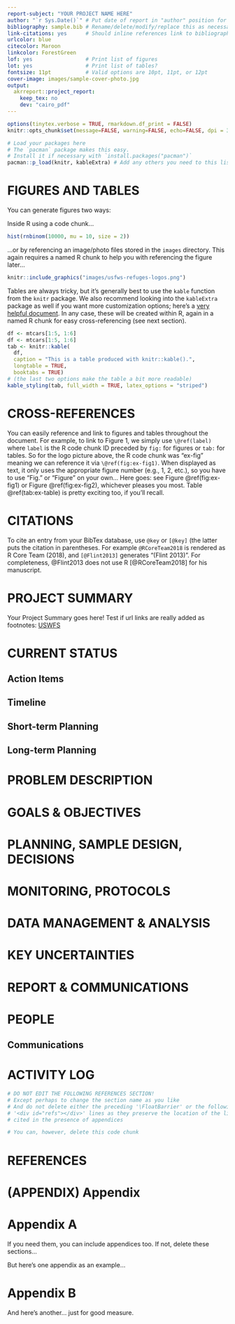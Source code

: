 ```yaml
--- 
report-subject: "YOUR PROJECT NAME HERE"
author: "`r Sys.Date()`" # Put date of report in "author" position for better spacing
bibliography: sample.bib # Rename/delete/modify/replace this as necessary
link-citations: yes      # Should inline references link to bibliography
urlcolor: blue
citecolor: Maroon
linkcolor: ForestGreen
lof: yes                 # Print list of figures
lot: yes                 # Print list of tables?
fontsize: 11pt           # Valid options are 10pt, 11pt, or 12pt
cover-image: images/sample-cover-photo.jpg
output:
  akrreport::project_report:
    keep_tex: no         
    dev: "cairo_pdf"
---
```



```r
options(tinytex.verbose = TRUE, rmarkdown.df_print = FALSE)
knitr::opts_chunk$set(message=FALSE, warning=FALSE, echo=FALSE, dpi = 300)

# Load your packages here
# The `pacman` package makes this easy. 
# Install it if necessary with `install.packages("pacman")`
pacman::p_load(knitr, kableExtra) # Add any others you need to this list...
```

# FIGURES AND TABLES

You can generate figures two ways:

Inside R using a code chunk...
 
```r
hist(rnbinom(10000, mu = 10, size = 2))
```

...or by referencing an image/photo files stored in the `images` directory. This again requires a named R chunk to help you with referencing the figure later...

```r
knitr::include_graphics("images/usfws-refuges-logos.png")
```

Tables are always tricky, but it's generally best to use the `kable` function from the `knitr` package. We also recommend looking into the `kableExtra` package as well if you want more customization options; here's a [very helpful document](https://haozhu233.github.io/kableExtra/awesome_table_in_pdf.pdf). In any case, these will be created within R, again in a named R chunk for easy cross-referencing (see next section).

```r
df <- mtcars[1:5, 1:6]
df <- mtcars[1:5, 1:6]
tab <- knitr::kable(
  df, 
  caption = "This is a table produced with knitr::kable().",
  longtable = TRUE,
  booktabs = TRUE) 
# (the last two options make the table a bit more readable)
kable_styling(tab, full_width = TRUE, latex_options = "striped")
```

# CROSS-REFERENCES

You can easily reference and link to figures and tables throughout the document. For example, to link to Figure 1, we simply use `\@ref(label)` where `label` is the R code chunk ID preceded by `fig:` for figures or `tab:` for tables. So for the logo picture above, the R code chunk was "ex-fig" meaning we can reference it via `\@ref(fig:ex-fig1)`. When displayed as text, it only uses the appropriate figure number (e.g., 1, 2, etc.), so you have to use "Fig." or "Figure" on your own... Here goes: see Figure \@ref(fig:ex-fig1) or Figure \@ref(fig:ex-fig2), whichever pleases you most. Table \@ref(tab:ex-table) is pretty exciting too, if you'll recall.

# CITATIONS

To cite an entry from your BibTex database, use `@key` or `[@key]` (the latter puts the citation in parentheses. For example `@RCoreTeam2018` is rendered as R Core Team (2018), and `[@Flint2013]` generates "(Flint 2013)". For completeness, @Flint2013 does not use R [@RCoreTeam2018] for his manuscript.

# PROJECT SUMMARY

Your Project Summary goes here! Test if url links are really added as footnotes: [USWFS](http://fws.gov)

# CURRENT STATUS

## Action Items

## Timeline

## Short-term Planning

## Long-term Planning

# PROBLEM DESCRIPTION

# GOALS & OBJECTIVES

# PLANNING, SAMPLE DESIGN, DECISIONS

# MONITORING, PROTOCOLS

# DATA MANAGEMENT & ANALYSIS

# KEY UNCERTAINTIES

# REPORT & COMMUNICATIONS

# PEOPLE

## Communications

# ACTIVITY LOG

```r
# DO NOT EDIT THE FOLLOWING REFERENCES SECTION!
# Except perhaps to change the section name as you like
# And do not delete either the preceding '\FloatBarrier' or the following 
# '<div id="refs"></div>' lines as they preserve the location of the literature
# cited in the presence of appendices

# You can, however, delete this code chunk 
```

# REFERENCES

# (APPENDIX) Appendix {-}

# Appendix A

If you need them, you can include appendices too. If not, delete these sections...

But here's one appendix as an example... 

# Appendix B

And here's another... just for good measure.